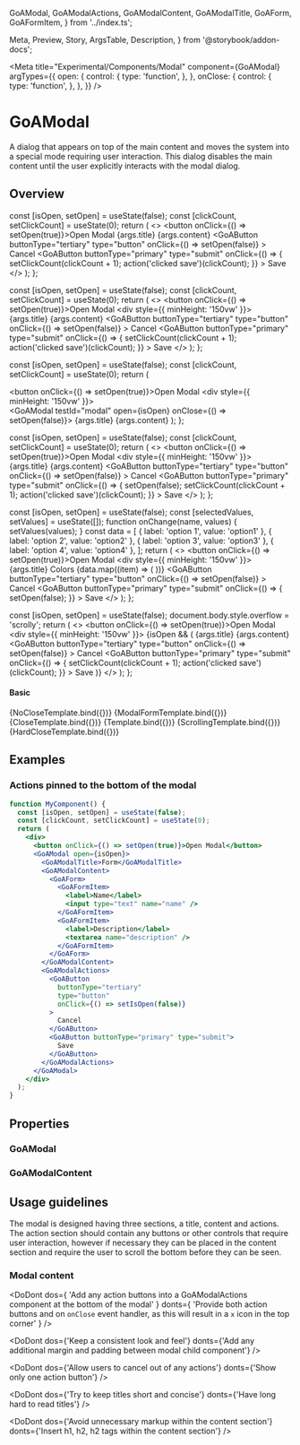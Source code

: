   GoAModal,
  GoAModalActions,
  GoAModalContent,
  GoAModalTitle,
  GoAForm,
  GoAFormItem,
} from '../index.ts';

  Meta,
  Preview,
  Story,
  ArgsTable,
  Description,
} from '@storybook/addon-docs';

<Meta
  title="Experimental/Components/Modal"
  component={GoAModal}
  argTypes={{
    open: {
      control: {
        type: 'function',
      },
    },
    onClose: {
      control: {
        type: 'function',
      },
    },
  }}
/>

# GoAModal

A dialog that appears on top of the main content and moves the system into a special mode requiring user interaction. This dialog disables the main content until the user explicitly interacts with the modal dialog.

## Overview

  const [isOpen, setOpen] = useState(false);
  const [clickCount, setClickCount] = useState(0);
  return (
    <>
      <button onClick={() => setOpen(true)}>Open Modal</button>
      <GoAModal testId="modal" open={isOpen}>
        <GoAModalTitle testId="title">{args.title}</GoAModalTitle>
        <GoAModalContent testId="content">{args.content}</GoAModalContent>
        <GoAModalActions>
          <GoAButton
            buttonType="tertiary"
            type="button"
            onClick={() => setOpen(false)}
          >
            Cancel
          </GoAButton>
          <GoAButton
            buttonType="primary"
            type="submit"
            onClick={() => {
              setClickCount(clickCount + 1);
              action('clicked save')(clickCount);
            }}
          >
            Save
          </GoAButton>
        </GoAModalActions>
      </GoAModal>
    </>
  );
};

  const [isOpen, setOpen] = useState(false);
  const [clickCount, setClickCount] = useState(0);
  return (
    <>
      <button onClick={() => setOpen(true)}>Open Modal</button>
      <div style={{ minHeight: '150vw' }}></div>
      <GoAModal testId="modal" open={isOpen}>
        <GoAModalTitle testId="title">{args.title}</GoAModalTitle>
        <GoAModalContent testId="content">{args.content}</GoAModalContent>
        <GoAModalActions>
          <GoAButton
            buttonType="tertiary"
            type="button"
            onClick={() => setOpen(false)}
          >
            Cancel
          </GoAButton>
          <GoAButton
            buttonType="primary"
            type="submit"
            onClick={() => {
              setClickCount(clickCount + 1);
              action('clicked save')(clickCount);
            }}
          >
            Save
          </GoAButton>
        </GoAModalActions>
      </GoAModal>
    </>
  );
};

  const [isOpen, setOpen] = useState(false);
  const [clickCount, setClickCount] = useState(0);
  return (
    <div>
      <button onClick={() => setOpen(true)}>Open Modal</button>
      <div style={{ minHeight: '150vw' }}></div>
      <GoAModal testId="modal" open={isOpen} onClose={() => setOpen(false)}>
        <GoAModalTitle testId="title">{args.title}</GoAModalTitle>
        <GoAModalContent testId="content">{args.content}</GoAModalContent>
      </GoAModal>
    </div>
  );
};

  const [isOpen, setOpen] = useState(false);
  const [clickCount, setClickCount] = useState(0);
  return (
    <>
      <button onClick={() => setOpen(true)}>Open Modal</button>
      <div style={{ minHeight: '150vw' }}></div>
      <GoAModal testId="modal" open={isOpen}>
        <GoAModalTitle testId="title">{args.title}</GoAModalTitle>
        <GoAModalContent testId="content">{args.content}</GoAModalContent>
        <GoAModalActions>
          <GoAButton
            buttonType="tertiary"
            type="button"
            onClick={() => setOpen(false)}
          >
            Cancel
          </GoAButton>
          <GoAButton
            buttonType="primary"
            type="submit"
            onClick={() => {
              setOpen(false);
              setClickCount(clickCount + 1);
              action('clicked save')(clickCount);
            }}
          >
            Save
          </GoAButton>
        </GoAModalActions>
      </GoAModal>
    </>
  );
};

  const [isOpen, setOpen] = useState(false);
  const [selectedValues, setValues] = useState([]);
  function onChange(name, values) {
    setValues(values);
  }
  const data = [
    { label: 'option 1', value: 'option1' },
    { label: 'option 2', value: 'option2' },
    { label: 'option 3', value: 'option3' },
    { label: 'option 4', value: 'option4' },
  ];
  return (
    <>
      <button onClick={() => setOpen(true)}>Open Modal</button>
      <div style={{ minHeight: '150vw' }}></div>
      <GoAModal testId="modal" open={isOpen}>
        <GoAModalTitle testId="title">{args.title}</GoAModalTitle>
        <GoAModalContent testId="content" disableScroll={true}>
          <GoAForm>
            <GoAFormItem>
              <label>Colors</label>
              <GoADropdown
                name="favColour"
                onChange={onChange}
                selectedValues={selectedValues}
              >
                {data.map((item) => (
                  <GoADropdownOption label={item.label} value={item.value} />
                ))}
              </GoADropdown>
            </GoAFormItem>
          </GoAForm>
        </GoAModalContent>
        <GoAModalActions>
          <GoAButton
            buttonType="tertiary"
            type="button"
            onClick={() => setOpen(false)}
          >
            Cancel
          </GoAButton>
          <GoAButton
            buttonType="primary"
            type="submit"
            onClick={() => {
              setOpen(false);
            }}
          >
            Save
          </GoAButton>
        </GoAModalActions>
      </GoAModal>
    </>
  );
};

  const [isOpen, setOpen] = useState(false);
  document.body.style.overflow = 'scrolly';
  return (
    <>
      <button onClick={() => setOpen(true)}>Open Modal</button>
      <div style={{ minHeight: '150vw' }}></div>
      {isOpen && (
        <GoAModal testId="modal" open={true}>
          <GoAModalTitle testId="title">{args.title}</GoAModalTitle>
          <GoAModalContent testId="content">{args.content}</GoAModalContent>
          <GoAModalActions>
            <GoAButton
              buttonType="tertiary"
              type="button"
              onClick={() => setOpen(false)}
            >
              Cancel
            </GoAButton>
            <GoAButton
              buttonType="primary"
              type="submit"
              onClick={() => {
                setClickCount(clickCount + 1);
                action('clicked save')(clickCount);
              }}
            >
              Save
            </GoAButton>
          </GoAModalActions>
        </GoAModal>
      )}
    </>
  );
};

#### Basic

<Canvas>
  <Story
    name="No Close Icon"
    height="400px"
    args={{
      title: 'Show a little bit of text',
      content:
        'You can only close this modal if an action button toggles the state',
    }}
  >
    {NoCloseTemplate.bind({})}
  </Story>
</Canvas>

<Canvas>
  <Story
    name="Form"
    height="400px"
    args={{ title: 'Select your favourite color' }}
  >
    {ModalFormTemplate.bind({})}
  </Story>
</Canvas>

<Canvas>
  <Story
    name="Close Icon"
    height="400px"
    args={{
      title: 'Show a little bit of text',
      content:
        "Not setting an `onClose` event will result in the modal allowing it be closed by clicking the, now visible, close icon or the dimmed background. This configuration should be used for messages that don't require any action",
    }}
  >
    {CloseTemplate.bind({})}
  </Story>
</Canvas>

<Canvas>
  <Story
    name="Short Modal"
    height="400px"
    args={{
      title: 'Show a little bit of text',
      content:
        'Lorem ipsum dolor sit amet, consectetur adipiscing elit, sed do eiusmod tempor incididunt ut labore et dolore magna aliqua. Ut enim ad minim veniam, quis nostrud exercitation ullamco laboris nisi ut aliquip ex ea commodo consequat.',
    }}
  >
    {Template.bind({})}
  </Story>
</Canvas>

<Canvas>
  <Story
    name="Modal with scrolling"
    height="400px"
    args={{
      title: 'Show lots of text',
      content: `
        Lorem ipsum dolor sit amet, consectetur adipiscing elit, sed do eiusmod tempor incididunt ut labore et dolore magna aliqua. Ut enim ad minim veniam, quis nostrud exercitation ullamco laboris nisi ut aliquip ex ea commodo consequat.
        Lorem ipsum dolor sit amet, consectetur adipiscing elit, sed do eiusmod tempor incididunt ut labore et dolore magna aliqua. Ut enim ad minim veniam, quis nostrud exercitation ullamco laboris nisi ut aliquip ex ea commodo consequat.
        Lorem ipsum dolor sit amet, consectetur adipiscing elit, sed do eiusmod tempor incididunt ut labore et dolore magna aliqua. Ut enim ad minim veniam, quis nostrud exercitation ullamco laboris nisi ut aliquip ex ea commodo consequat.
        Lorem ipsum dolor sit amet, consectetur adipiscing elit, sed do eiusmod tempor incididunt ut labore et dolore magna aliqua. Ut enim ad minim veniam, quis nostrud exercitation ullamco laboris nisi ut aliquip ex ea commodo consequat.
        Lorem ipsum dolor sit amet, consectetur adipiscing elit, sed do eiusmod tempor incididunt ut labore et dolore magna aliqua. Ut enim ad minim veniam, quis nostrud exercitation ullamco laboris nisi ut aliquip ex ea commodo consequat.
        Lorem ipsum dolor sit amet, consectetur adipiscing elit, sed do eiusmod tempor incididunt ut labore et dolore magna aliqua. Ut enim ad minim veniam, quis nostrud exercitation ullamco laboris nisi ut aliquip ex ea commodo consequat.
        Lorem ipsum dolor sit amet, consectetur adipiscing elit, sed do eiusmod tempor incididunt ut labore et dolore magna aliqua. Ut enim ad minim veniam, quis nostrud exercitation ullamco laboris nisi ut aliquip ex ea commodo consequat.
        Lorem ipsum dolor sit amet, consectetur adipiscing elit, sed do eiusmod tempor incididunt ut labore et dolore magna aliqua. Ut enim ad minim veniam, quis nostrud exercitation ullamco laboris nisi ut aliquip ex ea commodo consequat.
        Lorem ipsum dolor sit amet, consectetur adipiscing elit, sed do eiusmod tempor incididunt ut labore et dolore magna aliqua. Ut enim ad minim veniam, quis nostrud exercitation ullamco laboris nisi ut aliquip ex ea commodo consequat.
        Lorem ipsum dolor sit amet, consectetur adipiscing elit, sed do eiusmod tempor incididunt ut labore et dolore magna aliqua. Ut enim ad minim veniam, quis nostrud exercitation ullamco laboris nisi ut aliquip ex ea commodo consequat.
        Lorem ipsum dolor sit amet, consectetur adipiscing elit, sed do eiusmod tempor incididunt ut labore et dolore magna aliqua. Ut enim ad minim veniam, quis nostrud exercitation ullamco laboris nisi ut aliquip ex ea commodo consequat.
        Lorem ipsum dolor sit amet, consectetur adipiscing elit, sed do eiusmod tempor incididunt ut labore et dolore magna aliqua. Ut enim ad minim veniam, quis nostrud exercitation ullamco laboris nisi ut aliquip ex ea commodo consequat.
        Lorem ipsum dolor sit amet, consectetur adipiscing elit, sed do eiusmod tempor incididunt ut labore et dolore magna aliqua. Ut enim ad minim veniam, quis nostrud exercitation ullamco laboris nisi ut aliquip ex ea commodo consequat.
        Lorem ipsum dolor sit amet, consectetur adipiscing elit, sed do eiusmod tempor incididunt ut labore et dolore magna aliqua. Ut enim ad minim veniam, quis nostrud exercitation ullamco laboris nisi ut aliquip ex ea commodo consequat.
        Lorem ipsum dolor sit amet, consectetur adipiscing elit, sed do eiusmod tempor incididunt ut labore et dolore magna aliqua. Ut enim ad minim veniam, quis nostrud exercitation ullamco laboris nisi ut aliquip ex ea commodo consequat.
        Lorem ipsum dolor sit amet, consectetur adipiscing elit, sed do eiusmod tempor incididunt ut labore et dolore magna aliqua. Ut enim ad minim veniam, quis nostrud exercitation ullamco laboris nisi ut aliquip ex ea commodo consequat.
        `,
    }}
  >
    {ScrollingTemplate.bind({})}
  </Story>
</Canvas>

<Canvas>
  <Story
    name="HardClose Modal"
    height="400px"
    args={{
      title: 'Show a little bit of text',
      content:
        'Lorem ipsum dolor sit amet, consectetur adipiscing elit, sed do eiusmod tempor incididunt ut labore et dolore magna aliqua. Ut enim ad minim veniam, quis nostrud exercitation ullamco laboris nisi ut aliquip ex ea commodo consequat.',
    }}
  >
    {HardCloseTemplate.bind({})}
  </Story>
</Canvas>

## Examples

### Actions pinned to the bottom of the modal

```jsx
function MyComponent() {
  const [isOpen, setOpen] = useState(false);
  const [clickCount, setClickCount] = useState(0);
  return (
    <div>
      <button onClick={() => setOpen(true)}>Open Modal</button>
      <GoAModal open={isOpen}>
        <GoAModalTitle>Form</GoAModalTitle>
        <GoAModalContent>
          <GoAForm>
            <GoAFormItem>
              <label>Name</label>
              <input type="text" name="name" />
            </GoAFormItem>
            <GoAFormItem>
              <label>Description</label>
              <textarea name="description" />
            </GoAFormItem>
          </GoAForm>
        </GoAModalContent>
        <GoAModalActions>
          <GoAButton
            buttonType="tertiary"
            type="button"
            onClick={() => setIsOpen(false)}
          >
            Cancel
          </GoAButton>
          <GoAButton buttonType="primary" type="submit">
            Save
          </GoAButton>
        </GoAModalActions>
      </GoAModal>
    </div>
  );
}
```

## Properties

### GoAModal

<Description of={GoAModal} />
<ArgsTable of={GoAModal} />

### GoAModalContent

<Description of={GoAModalContent} />
<ArgsTable of={GoAModalContent} />

## Usage guidelines

The modal is designed having three sections, a title, content and actions. The action section should contain any buttons or other controls
that require user interaction, however if necessary they can be placed in the content section and require the user to scroll the bottom
before they can be seen.

### Modal content

<DoDont
  dos={
    'Add any action buttons into a GoAModalActions component at the bottom of the modal'
  }
  donts={
    'Provide both action buttons and on `onClose` event handler, as this will result in a `x` icon in the top corner'
  }
/>

<DoDont
  dos={'Keep a consistent look and feel'}
  donts={'Add any additional margin and padding between modal child component'}
/>

<DoDont
  dos={'Allow users to cancel out of any actions'}
  donts={'Show only one action button'}
/>

<DoDont
  dos={'Try to keep titles short and concise'}
  donts={'Have long hard to read titles'}
/>

<DoDont
  dos={'Avoid unnecessary markup within the content section'}
  donts={'Insert h1, h2, h2 tags within the content section'}
/>
